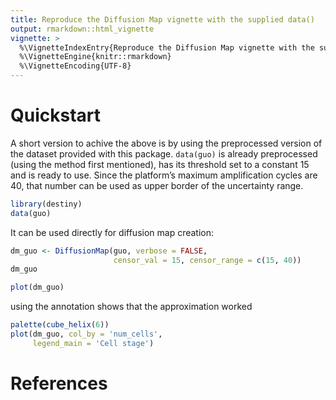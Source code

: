 ```yaml
---
title: Reproduce the Diffusion Map vignette with the supplied data()
output: rmarkdown::html_vignette
vignette: >
  %\VignetteIndexEntry{Reproduce the Diffusion Map vignette with the supplied data()}
  %\VignetteEngine{knitr::rmarkdown}
  %\VignetteEncoding{UTF-8}
---
```


Quickstart
==========

A short version to achive the above is by using the preprocessed version of the dataset provided with this package. `data(guo)` is already preprocessed (using the method first mentioned), has its threshold set to a constant 15 and is ready to use. Since the platform’s maximum amplification cycles are 40, that number can be used as upper border of the uncertainty range.

```r
library(destiny)
data(guo)
```

It can be used directly for diffusion map creation:

```r
dm_guo <- DiffusionMap(guo, verbose = FALSE,
                       censor_val = 15, censor_range = c(15, 40))
dm_guo
```

```r
plot(dm_guo)
```

using the annotation shows that the approximation worked

```r
palette(cube_helix(6))
plot(dm_guo, col_by = 'num_cells',
     legend_main = 'Cell stage')
```

References
==========

<div id="refs"></div>
